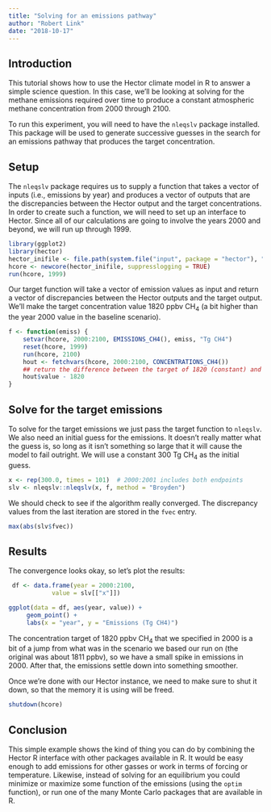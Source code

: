 ```yaml
---
title: "Solving for an emissions pathway"
author: "Robert Link"
date: "2018-10-17"
---
```


## Introduction

This tutorial shows how to use the Hector climate model in R to answer a simple
science question.  In this case, we'll be looking at solving for the methane
emissions required over time to produce a constant atmospheric methane concentration
from 2000 through 2100.

To run this experiment, you will need to have the `nleqslv` package installed.
This package will be used to generate successive guesses in the search for an
emissions pathway that produces
the target concentration.

## Setup

The `nleqslv` package requires us to supply a function that takes a vector of
inputs (i.e., emissions by year) and produces a vector of outputs that are the
discrepancies between the Hector output and the target concentrations.  In order
to create such a function, we will need to set up an interface to Hector.  Since
all of our calculations are going to involve the years 2000
and beyond, we will run up through 1999.

```r
library(ggplot2)
library(hector)
hector_inifile <- file.path(system.file("input", package = "hector"), "hector_ssp245.ini")
hcore <- newcore(hector_inifile, suppresslogging = TRUE)
run(hcore, 1999)
```

Our target function will take a vector of emission values as input and return a
vector of  discrepancies between the Hector outputs and the target output. We'll
make the target concentration value 1820 ppbv CH$_4$ (a bit higher than the year
2000 value in the baseline scenario).

```r
f <- function(emiss) {
    setvar(hcore, 2000:2100, EMISSIONS_CH4(), emiss, "Tg CH4")
    reset(hcore, 1999)
    run(hcore, 2100)
    hout <- fetchvars(hcore, 2000:2100, CONCENTRATIONS_CH4())
    ## return the difference between the target of 1820 (constant) and the actual
    hout$value - 1820
}
```

## Solve for the target emissions

To solve for the target emissions we just pass the target function to `nleqslv`.
We also need an initial guess for the emissions. It doesn't really matter what the
guess is, so long as it isn't something so large that it will cause the model to
fail outright.  We will use a constant 300 Tg CH$_4$ as the initial guess.

```r
x <- rep(300.0, times = 101)  # 2000:2001 includes both endpoints
slv <- nleqslv::nleqslv(x, f, method = "Broyden")
```

We should check to see if the algorithm really converged.  The discrepancy values
from the last iteration are stored in the `fvec` entry.

```r
max(abs(slv$fvec))
```

## Results

The convergence looks okay, so let's plot the results:

```r
 df <- data.frame(year = 2000:2100,
            value = slv[["x"]])

ggplot(data = df, aes(year, value)) +
     geom_point() +
     labs(x = "year", y = "Emissions (Tg CH4)")
```

The concentration target of 1820 ppbv CH$_4$ that we specified in 2000 is a bit
of a jump from what was in the scenario we based our run on (the original was about
1811 ppbv), so we have a small spike in emissions in 2000.  After
that, the emissions settle down into something smoother.

Once we're done with our Hector instance, we need to make sure to shut it down,
so that the memory it is using will be freed.

```r
shutdown(hcore)
```

## Conclusion

This simple example shows the kind of thing you can do by combining the Hector R
interface with other packages available in R.  It would be easy enough to add emissions
for other gasses or work in terms of forcing or temperature. Likewise, instead of
solving for an equilibrium you could minimize or maximize some function of the
emissions (using the `optim` function), or run one of the many Monte Carlo packages
that are available in R.

